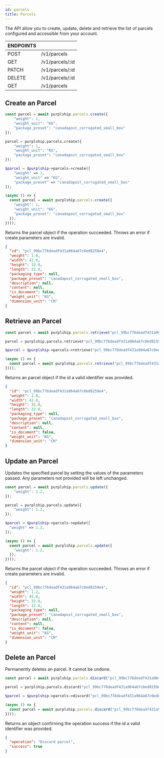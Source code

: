 ```yaml
---
id: parcels
title: Parcels
---
```



The API allow you to create, update, delete and retrieve the list of
parcels configured and accessible from your account.


<div id="tailwind">
  <table className="table-auto">
    <thead>
      <tr>
        <th>ENDPOINTS</th>
        <th></th>
      </tr>
    </thead>
    <tbody>
      <tr>
        <td>POST</td>
        <td>/v1/parcels</td>
      </tr>
      <tr>
        <td>GET</td>
        <td>/v1/parcels/:id</td>
      </tr>
      <tr>
        <td>PATCH</td>
        <td>/v1/parcels/:id</td>
      </tr>
      <tr>
        <td>DELETE</td>
        <td>/v1/parcels/:id</td>
      </tr>
      <tr>
        <td>GET</td>
        <td>/v1/parcels</td>
      </tr>
    </tbody>
  </table>
</div>


## Create an Parcel


<div id="tabs">
<Tabs>
<TabItem value="node" label="Node">

```javascript
const parcel = await purplship.parcels.create({
	"weight": 1,
	"weight_unit": "KG",
	"package_preset": "canadapost_corrugated_small_box"
});
```

</TabItem>
<TabItem value="python" label="Python">

```python
parcel = purplship.parcels.create({
	"weight": 1,
	"weight_unit": "KG",
	"package_preset": "canadapost_corrugated_small_box"
});
```

</TabItem>
<TabItem value="php" label="PHP">

```php
$parcel = $purplship->parcels->create([
	"weight" => 1,
	"weight_unit" => "KG",
	"package_preset" => "canadapost_corrugated_small_box"
]);
```

</TabItem>
<TabItem value="js" label="Javascript">

```javascript
(async () => {
  const parcel = await purplship.parcels.create({
    "weight": 1,
    "weight_unit": "KG",
    "package_preset": "canadapost_corrugated_small_box"
  });
})();
```

</TabItem>
</Tabs>
</div>

Returns the parcel object if the operation succeeded.
Throws an error if create parameters are invalid.

<div id="tabs">

```json
{
  "id": "pcl_99bc776deadf431a964a67c0ed8259e4",
  "weight": 1.0,
  "width": 42.0,
  "height": 32.0,
  "length": 32.0,
  "packaging_type": null,
  "package_preset": "canadapost_corrugated_small_box",
  "description": null,
  "content": null,
  "is_document": false,
  "weight_unit": "KG",
  "dimension_unit": "CM"
}
```

</div>

## Retrieve an Parcel


<div id="tabs">
<Tabs>
<TabItem value="node" label="Node">

```javascript
const parcel = await purplship.parcels.retrieve("pcl_99bc776deadf431a964a67c0ed8259e4");
```

</TabItem>
<TabItem value="python" label="Python">

```python
parcel = purplship.parcels.retrieve("pcl_99bc776deadf431a964a67c0ed8259e4");
```

</TabItem>
<TabItem value="php" label="PHP">

```php
$parcel = $purplship->parcels->retrieve("pcl_99bc776deadf431a964a67c0ed8259e4");
```

</TabItem>
<TabItem value="js" label="Javascript">

```javascript
(async () => {
  const parcel = await purplship.parcels.retrieve("pcl_99bc776deadf431a964a67c0ed8259e4");
})();
```

</TabItem>
</Tabs>
</div>

Returns an parcel object if the id a valid identifier was provided.

<div id="tabs">

```json
{
  "id": "pcl_99bc776deadf431a964a67c0ed8259e4",
  "weight": 1.0,
  "width": 42.0,
  "height": 32.0,
  "length": 32.0,
  "packaging_type": null,
  "package_preset": "canadapost_corrugated_small_box",
  "description": null,
  "content": null,
  "is_document": false,
  "weight_unit": "KG",
  "dimension_unit": "CM"
}
```

</div>

## Update an Parcel

Updates the specified parcel by setting the values of the parameters passed.
Any parameters not provided will be left unchanged.

<div id="tabs">
<Tabs>
<TabItem value="node" label="Node">

```javascript
const parcel = await purplship.parcels.update({
	"weight": 1.2,
});
```

</TabItem>
<TabItem value="python" label="Python">

```python
parcel = purplship.parcels.update({
	"weight": 1.2,
});
```

</TabItem>
<TabItem value="php" label="PHP">

```php
$parcel = $purplship->parcels->update([
  "weight" => 1.2,
]);
```

</TabItem>
<TabItem value="js" label="Javascript">

```javascript
(async () => {
  const parcel = await purplship.parcels.update({
    "weight": 1.2,
  });
})();
```

</TabItem>
</Tabs>
</div>

Returns the parcel object if the operation succeeded.
Throws an error if create parameters are invalid.

<div id="tabs">

```json
{
  "id": "pcl_99bc776deadf431a964a67c0ed8259e4",
  "weight": 1.2,
  "width": 45.0,
  "height": 32.0,
  "length": 32.0,
  "packaging_type": null,
  "package_preset": "canadapost_corrugated_small_box",
  "description": null,
  "content": null,
  "is_document": false,
  "weight_unit": "KG",
  "dimension_unit": "CM"
}
```

</div>


## Delete an Parcel

Permanently deletes an parcel. It cannot be undone.

<div id="tabs">
<Tabs>
<TabItem value="node" label="Node">

```javascript
const parcel = await purplship.parcels.discard("pcl_99bc776deadf431a964a67c0ed8259e4");
```

</TabItem>
<TabItem value="python" label="Python">

```python
parcel = purplship.parcels.discard("pcl_99bc776deadf431a964a67c0ed8259e4");
```

</TabItem>
<TabItem value="php" label="PHP">

```php
$parcel = $purplship->parcels->discard("pcl_99bc776deadf431a964a67c0ed8259e4");
```

</TabItem>
<TabItem value="js" label="Javascript">

```javascript
(async () => {
  const parcel = await purplship.parcels.discard("pcl_99bc776deadf431a964a67c0ed8259e4");
})();
```

</TabItem>
</Tabs>
</div>

Returns an object confirming the operation success if the id a valid identifier was provided.

<div id="tabs">

```json
{
  "operation": "Discard parcel",
  "success": true
}
```

</div>

